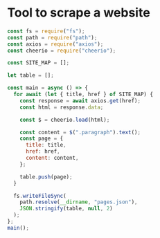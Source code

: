 # Tool to scrape a website

```js
const fs = require("fs");
const path = require("path");
const axios = require("axios");
const cheerio = require("cheerio");

const SITE_MAP = [];

let table = [];

const main = async () => {
  for await (let { title, href } of SITE_MAP) {
    const response = await axios.get(href);
    const html = response.data;

    const $ = cheerio.load(html);

    const content = $(".paragraph").text();
    const page = {
      title: title,
      href: href,
      content: content,
    };

    table.push(page);
  }

  fs.writeFileSync(
    path.resolve(__dirname, "pages.json"),
    JSON.stringify(table, null, 2)
  );
};
main();
```
